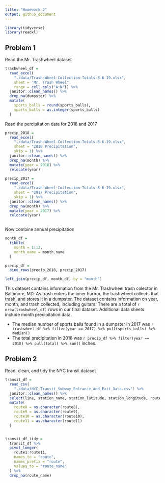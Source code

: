 ```yaml
---
title: "Homework 2"
output: github_document
---
```


```r
library(tidyverse)
library(readxl)

```

## Problem 1

Read the Mr. Trashwheel dataset

```r
trashwheel_df = 
  read_excel(
    "./data/Trash-Wheel-Collection-Totals-8-6-19.xlsx", 
    sheet = "Mr. Trash Wheel", 
    range = cell_cols("A:N")) %>% 
  janitor::clean_names() %>% 
  drop_na(dumpster) %>% 
  mutate(
    sports_balls = round(sports_balls),
    sports_balls = as.integer(sports_balls)
  )
```

Read the percipitation data for 2018 and 2017

```r
precip_2018 = 
  read_excel(
    "./data/Trash-Wheel-Collection-Totals-8-6-19.xlsx", 
    sheet = "2018 Precipitation", 
    skip = 1) %>% 
  janitor::clean_names() %>% 
  drop_na(month) %>% 
  mutate(year = 2018) %>% 
  relocate(year)
  
precip_2017 = 
  read_excel(
    "./data/Trash-Wheel-Collection-Totals-8-6-19.xlsx", 
    sheet = "2017 Precipitation", 
    skip = 1) %>% 
  janitor::clean_names() %>% 
  drop_na(month) %>% 
  mutate(year = 2017) %>% 
  relocate(year)
  
```

Now combine annual precipitation

```r

month_df =
  tibble(
    month = 1:12,
    month_name = month.name
  )

precip_df =
  bind_rows(precip_2018, precip_2017)

left_join(precip_df, month_df, by = "month")


```

This dataset contains information from the Mr. Trashwheel trash colector in Baltimore, MD. As trash enters the inner harbor, the trashwheel collects that trash, and stores it in a dumpster. The dataset contains information on year, month, and trash collected, including guitars. There are a total of `r nrow(trashwheel_df)` rows in our final dataset. Additional data sheets include month precipitation data. 

* The median number of sports balls found in a dumpster in 2017 was `r trashwheel_df %>% filter(year == 2017) %>% pull(sports_balls) %>% median()`
* The total precipitation in 2018 was `r precip_df %>% filter(year == 2018) %>% pull(total) %>% sum()` inches.


## Problem 2

Read, clean, and tidy the NYC transit dataset

```r
transit_df = 
  read_csv(
    "./data/NYC_Transit_Subway_Entrance_And_Exit_Data.csv") %>% 
  janitor::clean_names() %>% 
  select(line, station_name, station_latitude, station_longitude, route1:route11, entrance_type, vending, entry, ada) %>% 
  mutate(
    route8 = as.character(route8),
    route9 = as.character(route9),
    route10 = as.character(route10),
    route11 = as.character(route11)
  )


transit_df_tidy =
  transit_df %>% 
  pivot_longer(
    route1:route11,
    names_to = "route",
    names_prefix = "route",
    values_to = "route_name"
  ) %>% 
  drop_na(route_name)
  

```

